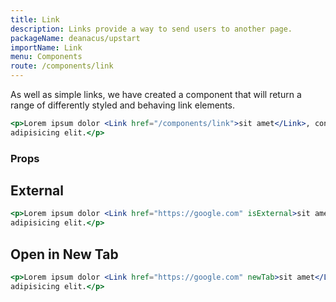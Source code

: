 ```yaml
---
title: Link
description: Links provide a way to send users to another page.
packageName: deanacus/upstart
importName: Link
menu: Components
route: /components/link
---
```



As well as simple links, we have created a component that will return a range of
differently styled and behaving link elements.

```jsx
<p>Lorem ipsum dolor <Link href="/components/link">sit amet</Link>, consectetur
adipisicing elit.</p>
```

### Props

<PropsTable component={Link} />

## External

```jsx
<p>Lorem ipsum dolor <Link href="https://google.com" isExternal>sit amet</Link>, consectetur
adipisicing elit.</p>
```

## Open in New Tab

```jsx
<p>Lorem ipsum dolor <Link href="https://google.com" newTab>sit amet</Link>, consectetur
adipisicing elit.</p>
```
